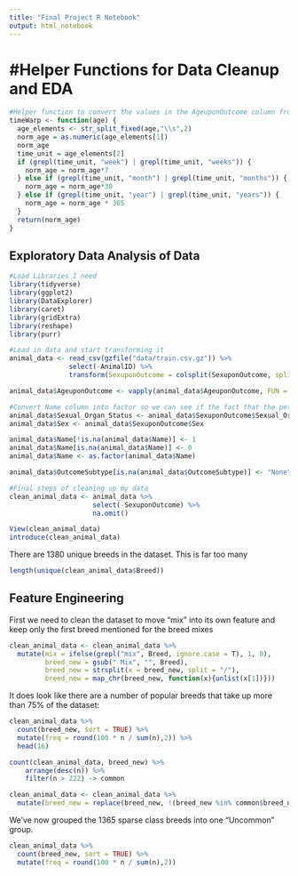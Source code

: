 ```yaml
---
title: "Final Project R Notebook"
output: html_notebook
---
```


# #Helper Functions for Data Cleanup and EDA
```r
#Helper function to convert the values in the AgeuponOutcome column from time strings (e.g. 1 year, 2 months, etc.) into time in days
timeWarp <- function(age) {
  age_elements <- str_split_fixed(age,"\\s",2)
  norm_age = as.numeric(age_elements[1])
  norm_age
  time_unit = age_elements[2]
  if (grepl(time_unit, "week") | grepl(time_unit, "weeks")) {
    norm_age = norm_age*7
  } else if (grepl(time_unit, "month") | grepl(time_unit, "months")) {
    norm_age = norm_age*30 
  } else if (grepl(time_unit, "year") | grepl(time_unit, "years")) {
    norm_age = norm_age * 365
  }
  return(norm_age)
}
```


## Exploratory Data Analysis of Data
```r
#Load Libraries I need
library(tidyverse)
library(ggplot2)
library(DataExplorer)
library(caret)
library(gridExtra)
library(reshape)
library(purr)

#Load in data and start transforming it
animal_data <- read_csv(gzfile("data/train.csv.gz")) %>% 
               select(-AnimalID) %>% 
               transform(SexuponOutcome = colsplit(SexuponOutcome, split = "\\s+", names = c('Sexual_Organ_Status', 'Sex')))

animal_data$AgeuponOutcome <- vapply(animal_data$AgeuponOutcome, FUN = timeWarp, FUN.VALUE = double(1)) 

#Convert Name column into factor so we can see if the fact that the pet had a name documented affected it's outcome. 1=Had Name, 0=Name Unknown
animal_data$Sexual_Organ_Status <- animal_data$SexuponOutcome$Sexual_Organ_Status
animal_data$Sex <- animal_data$SexuponOutcome$Sex

animal_data$Name[!is.na(animal_data$Name)] <- 1
animal_data$Name[is.na(animal_data$Name)] <- 0
animal_data$Name <- as.factor(animal_data$Name)

animal_data$OutcomeSubtype[is.na(animal_data$OutcomeSubtype)] <- "None"

#Final steps of cleaning up my data
clean_animal_data <- animal_data %>% 
                     select(-SexuponOutcome) %>% 
                     na.omit()
```

```r
View(clean_animal_data)
introduce(clean_animal_data)
```
There are 1380 unique breeds in the dataset. This is far too many
```r
length(unique(clean_animal_data$Breed))
```
## Feature Engineering
First we need to clean the dataset to move "mix" into its own feature and keep only the first breed mentioned for the breed mixes
```r
clean_animal_data <- clean_animal_data %>%
  mutate(mix = ifelse(grepl("mix", Breed, ignore.case = T), 1, 0),
         breed_new = gsub(" Mix", "", Breed),
         breed_new = strsplit(x = breed_new, split = "/"),
         breed_new = map_chr(breed_new, function(x){unlist(x[1])}))
```

It does look like there are a number of popular breeds that take up more than 75% of the dataset: 
```r
clean_animal_data %>%
  count(breed_new, sort = TRUE) %>%
  mutate(freq = round(100 * n / sum(n),2)) %>%
  head(16)
```
```r
count(clean_animal_data, breed_new) %>%
    arrange(desc(n)) %>%
    filter(n > 222) -> common

clean_animal_data <- clean_animal_data %>%
  mutate(breed_new = replace(breed_new, !(breed_new %in% common$breed_new), "Uncommon"))
```
We've now grouped the 1365 sparse class breeds into one "Uncommon" group. 
```r
clean_animal_data %>%
  count(breed_new, sort = TRUE) %>%
  mutate(freq = round(100 * n / sum(n),2)) 
```


